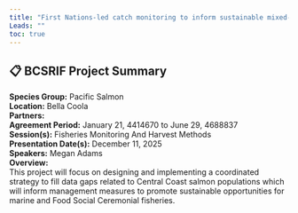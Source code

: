 ```yaml
---
title: "First Nations-led catch monitoring to inform sustainable mixed-stock fisheries management on the Central Coast"
Leads: ""
toc: true
---
```


## 📋 BCSRIF Project Summary

**Species Group:** Pacific Salmon  
**Location:** Bella Coola  
**Partners:**   
**Agreement Period:** January 21, 4414670 to June 29, 4688837  
**Session(s):** Fisheries Monitoring And Harvest Methods  
**Presentation Date(s):** December 11, 2025  
**Speakers:** Megan Adams  
**Overview:**  
This project will focus on designing and implementing a coordinated strategy to fill data gaps related to Central Coast salmon populations which will inform management measures to promote sustainable opportunities for marine and Food Social Ceremonial fisheries.   

